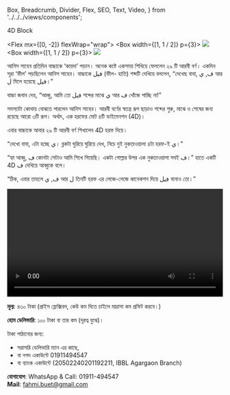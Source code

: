   Box,
  Breadcrumb,
  Divider,
  Flex,
  SEO,
  Text,
  Video,
} from '../../../views/components';

<SEO pageTitle="4D Block" />
<Box maxWidth={960} margin="0 auto" padding={{ xs: 3, sm: 4 }}>
  <Text variant="h2" textAlign="center">
    4D Block
  </Text>
  <Divider />
  <Breadcrumb
    links={[
      { url: '/', name: 'নীড়পাতা' },
      { url: '/finance/', name: 'আর্থিক ব্যাপার' },
    ]}
  />
  <Divider />

<Flex mx={[0, -2]} flexWrap="wrap">
  <Box width={[1, 1 / 2]} p={3}>
    <img src="/assets/images/4d-block-1.png" />
  </Box>
  <Box width={[1, 1 / 2]} p={3}>
    <img src="/assets/images/4d-block-2.jpg" />
  </Box>
</Flex>

আনিস সাহেব প্রতিদিন বাচ্চাকে ‘কায়দা’ পড়ান। অনেক কষ্টে একসময় শিখিয়ে ফেললেন ২৯ টি আরবী বর্ণ। একদিন সূরা ‘ফীল’ পড়ছিলেন আনিস সাহেব। বাচ্চাকে فيل (ফীল- হাতি) শব্দটি দেখিয়ে বললেন, “দেখেছ বাবা, ف, ي আর ل মিলে হয়েছে فيل।”

বাচ্চা জবাব দেয়, “আব্বু, আমি তো فيل শব্দের মাঝে ي আর ف খোঁজে পাচ্ছি না!”

সমস্যাটা কোথায় বোঝতে পারলেন আনিস সাহেব। আরবী বর্ণের স্বতন্ত্র রূপ ছাড়াও শব্দের শুরু, মাঝে ও শেষের জন্য রয়েছে আরো ৩টি রূপ। অর্থাৎ, এক হরফের মোট ৪টি ডাইমেনশন (4D)।

এবার বাচ্চাকে আবার ২৯ টি আরবী বর্ণ শিখালেন 4D হরফ দিয়ে।

“দেখো বাবা, এটা হচ্ছে ي। ব্লকটা ঘুরিয়ে ঘুরিয়ে দেখ, নিচে দুই নুকতাওয়ালা ৪টা হরফ-ই ي।”

“হ্যা আব্বু, ف কোনটা সেটাও আমি শিখে গিয়েছি। একটা গোল্লার উপর এক নুকতাওয়ালা সবই ف।” হাতে একটি 4D ف দেখিয়ে আব্বুকে বলে।

“ঠিক, এবার তাহলে ف, ي আর ل তিনটি হরফ এর লেজে-লেজে কানেকশন দিয়ে فيل বানাও তো।”

<Video
  videoSrcURL="https://www.youtube.com/embed/p5BkpyPYprA"
  videoTitle="আরবী 4D হরফ, Arabic 4 Dimensional Alphabets"
  frameWidth="720px"
  frameHeight="504px"
  width="100%"
  mb={4}
/>

**মূল্য**: ৪৩০ টাকা (প্রাইস ফ্লেক্সিবল, কেউ কম দিতে চাইলে মাদ্রাসা কম প্রফিট করবে।)

**হোম ডেলিভারি**: ১০০ টাকা বা তার কম (দূরত্ব বুঝে)।

টাকা পাঠানোর জন্য:

- সরাসরি ডেলিভারি ম্যান এর কাছে,
- বা নগদ একাউন্টে 01911494547
- বা ব্যাংক একাউন্টে (20502240201192211, IBBL Agargaon Branch)

**যোগাযোগ**: WhatsApp & Call: 01911-494547<br />
**Mail**: fahmi.buet@gmail.com

</Box>
